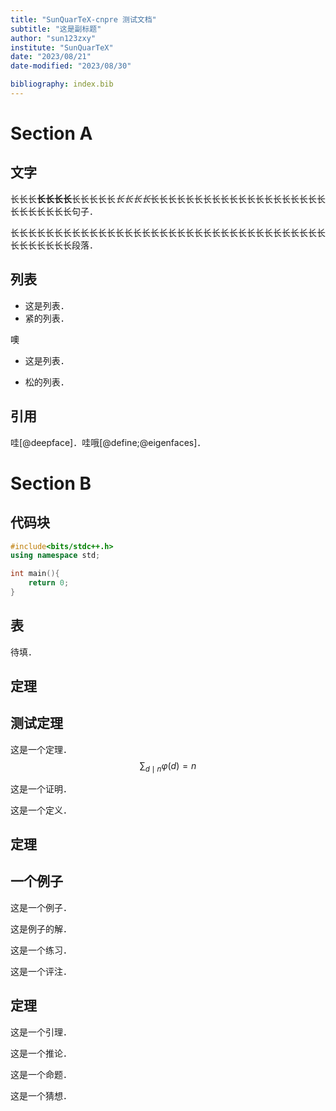 ```yaml
---
title: "SunQuarTeX-cnpre 测试文档"
subtitle: "这是副标题"
author: "sun123zxy"
institute: "SunQuarTeX"
date: "2023/08/21"
date-modified: "2023/08/30"

bibliography: index.bib
---
```


# Section A

## 文字

长长长**长长长长**长长长长长*长长长长*长长长长长长长长长长长长长长长长长长长长长长长长长长长句子．

长长长长长长长长长长长长长长长长长长长长长长长长长长长长长长长长长长长长长长长长长长长段落．

## 列表

- 这是列表．
- 紧的列表．

噢

- 这是列表．

- 松的列表．

## 引用

哇[@deepface]．哇哦[@define;@eigenfaces]．

# Section B

## 代码块

```c++
#include<bits/stdc++.h>
using namespace std;

int main(){
    return 0;
}
```

## 表

待填．

## 定理

:::{#thm-test}

## 测试定理

这是一个定理．
$$
\sum_{d \mid n} \varphi(d) = n
$$
:::

:::{.proof}

这是一个证明．
:::

:::{#def-test}

这是一个定义．
:::

## 定理

:::{#exm-test}

## 一个例子

这是一个例子．
:::

:::{.solution}
这是例子的解．
:::

:::{#exr-test}

这是一个练习．
:::

:::{.remark}
这是一个评注．
:::

## 定理

:::{#lem-test}

这是一个引理．
:::

:::{#cor-test}

这是一个推论．
:::

:::{#prp-test}

这是一个命题．
:::

:::{#cnj-test}

这是一个猜想．
:::
